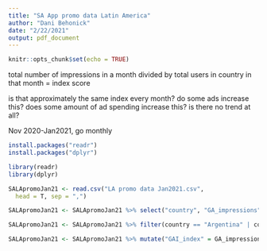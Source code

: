 ```yaml
---
title: "SA App promo data Latin America"
author: "Dani Behonick"
date: "2/22/2021"
output: pdf_document
---
```


```r
knitr::opts_chunk$set(echo = TRUE)
```

total number of impressions in a month divided by total users in country in that month = index score

is that approximately the same index every month?
do some ads increase this?
does some amount of ad spending increase this?
is there no trend at all?

Nov 2020-Jan2021, go monthly

```r
install.packages("readr")
install.packages("dplyr")
```
```r
library(readr)
library(dplyr)
```
```r
SALApromoJan21 <- read.csv("LA promo data Jan2021.csv",
  head = T, sep = ",")
```

```r
SALApromoJan21 <- SALApromoJan21 %>% select("country", "GA_impressions", "GA_link_clicks", "total_users")
```

```r
SALApromoJan21 <- SALApromoJan21 %>% filter(country == "Argentina" | country == "Colombia" | country == "Guatemala" | country == "Honduras" | country == "Mexico")
```

```r
SALApromoJan21 <- SALApromoJan21 %>% mutate("GAI_index" = GA_impressions/total_users, "GALC_index" = GA_link_clicks/total_users)
```

```r

```

